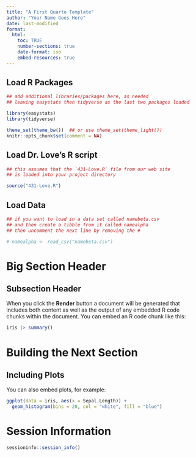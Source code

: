 ---
title: "A First Quarto Template"
author: "Your Name Goes Here"
date: last-modified
format: 
  html:
    toc: TRUE
    number-sections: true
    date-format: iso
    embed-resources: true
---

## Load R Packages

```{r library_load, message = FALSE}

## add additional libraries/packages here, as needed
## leaving easystats then tidyverse as the last two packages loaded

library(easystats)
library(tidyverse)

theme_set(theme_bw())  ## or use theme_set(theme_light())
knitr::opts_chunk$set(comment = NA)
```

## Load Dr. Love's R script

```{r}
## this assumes that the `431-Love.R` file from our web site
## is loaded into your project directory

source("431-Love.R")
```


## Load Data

```{r load_data}
## if you want to load in a data set called namebeta.csv
## and then create a tibble from it called namealpha
## then uncomment the next line by removing the #

# namealpha <- read_csv("namebeta.csv") 
```

# Big Section Header

## Subsection Header

When you click the **Render** button a document will be generated that includes both content as well as the output of any embedded R code chunks within the document. You can embed an R code chunk like this:

```{r iris_summary}
iris |> summary()
```

# Building the Next Section

## Including Plots

You can also embed plots, for example:

```{r iris_plot}
ggplot(data = iris, aes(x = Sepal.Length)) +
  geom_histogram(bins = 20, col = "white", fill = "blue")
```

# Session Information

```{r session_info}
sessioninfo::session_info()
```


